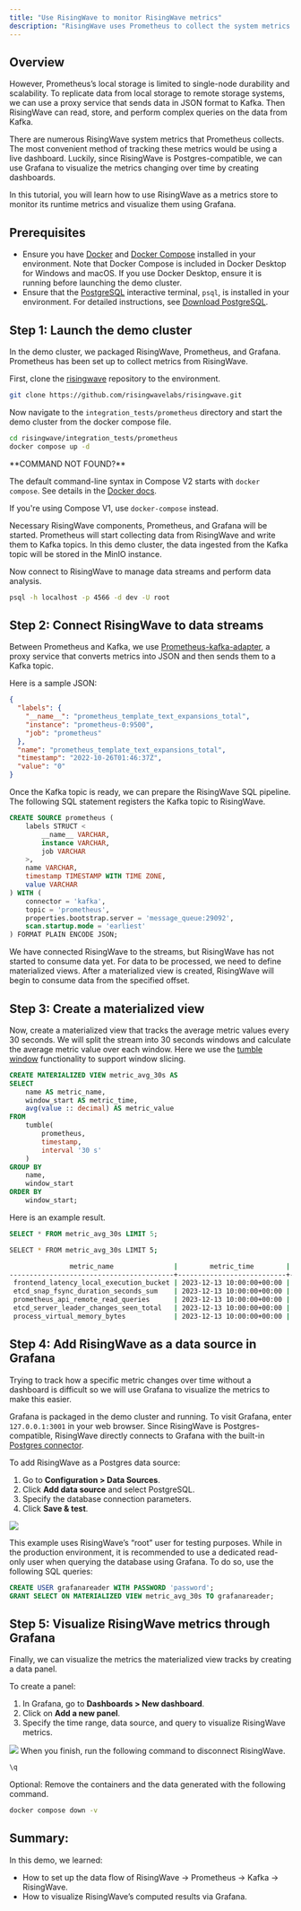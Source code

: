 ```yaml
---
title: "Use RisingWave to monitor RisingWave metrics"
description: "RisingWave uses Prometheus to collect the system metrics. Prometheus is a powerful monitoring platform that provides an end-to-end solution from instrumenting applications to querying metrics."
---
```


## Overview

However, Prometheus’s local storage is limited to single-node durability and scalability. To replicate data from local storage to remote storage systems, we can use a proxy service that sends data in JSON format to Kafka. Then RisingWave can read, store, and perform complex queries on the data from Kafka.

There are numerous RisingWave system metrics that Prometheus collects. The most convenient method of tracking these metrics would be using a live dashboard. Luckily, since RisingWave is Postgres-compatible, we can use Grafana to visualize the metrics changing over time by creating dashboards.

In this tutorial, you will learn how to use RisingWave as a metrics store to monitor its runtime metrics and visualize them using Grafana.

## Prerequisites

* Ensure you have [Docker](https://docs.docker.com/get-docker/) and [Docker Compose](https://docs.docker.com/compose/install/) installed in your environment. Note that Docker Compose is included in Docker Desktop for Windows and macOS. If you use Docker Desktop, ensure it is running before launching the demo cluster.
* Ensure that the [PostgreSQL](https://www.postgresql.org/docs/current/app-psql.html) interactive terminal, `psql`, is installed in your environment. For detailed instructions, see [Download PostgreSQL](https://www.postgresql.org/download/).

## Step 1: Launch the demo cluster

In the demo cluster, we packaged RisingWave, Prometheus, and Grafana. Prometheus has been set up to collect metrics from RisingWave.

First, clone the [risingwave](https://github.com/risingwavelabs/risingwave) repository to the environment.

```bash
git clone https://github.com/risingwavelabs/risingwave.git
```

Now navigate to the `integration_tests/prometheus` directory and start the demo cluster from the docker compose file.

```bash
cd risingwave/integration_tests/prometheus
docker compose up -d
```

<Tip>
**COMMAND NOT FOUND?**

The default command-line syntax in Compose V2 starts with `docker compose`. See details in the [Docker docs](https://docs.docker.com/compose/migrate/#what-are-the-differences-between-compose-v1-and-compose-v2).

If you're using Compose V1, use `docker-compose` instead.
</Tip>

Necessary RisingWave components, Prometheus, and Grafana will be started. Prometheus will start collecting data from RisingWave and write them to Kafka topics. In this demo cluster, the data ingested from the Kafka topic will be stored in the MinIO instance.

Now connect to RisingWave to manage data streams and perform data analysis.

```bash
psql -h localhost -p 4566 -d dev -U root
```

## Step 2: Connect RisingWave to data streams

Between Prometheus and Kafka, we use [Prometheus-kafka-adapter](https://github.com/Telefonica/prometheus-kafka-adapter), a proxy service that converts metrics into JSON and then sends them to a Kafka topic.

Here is a sample JSON:

```json
{
  "labels": {
    "__name__": "prometheus_template_text_expansions_total",
    "instance": "prometheus-0:9500",
    "job": "prometheus"
  },
  "name": "prometheus_template_text_expansions_total",
  "timestamp": "2022-10-26T01:46:37Z",
  "value": "0"
}
```

Once the Kafka topic is ready, we can prepare the RisingWave SQL pipeline. The following SQL statement registers the Kafka topic to RisingWave.

```sql
CREATE SOURCE prometheus (
    labels STRUCT <
        __name__ VARCHAR,
        instance VARCHAR,
        job VARCHAR
    >,
    name VARCHAR,
    timestamp TIMESTAMP WITH TIME ZONE,
    value VARCHAR
) WITH (
    connector = 'kafka',
    topic = 'prometheus',
    properties.bootstrap.server = 'message_queue:29092',
    scan.startup.mode = 'earliest'
) FORMAT PLAIN ENCODE JSON;
```

We have connected RisingWave to the streams, but RisingWave has not started to consume data yet. For data to be processed, we need to define materialized views. After a materialized view is created, RisingWave will begin to consume data from the specified offset.

## Step 3: Create a materialized view

Now, create a materialized view that tracks the average metric values every 30 seconds. We will split the stream into 30 seconds windows and calculate the average metric value over each window. Here we use the [tumble window](/docs/current/sql-function-time-window/) functionality to support window slicing.

```sql
CREATE MATERIALIZED VIEW metric_avg_30s AS
SELECT
    name AS metric_name,
    window_start AS metric_time,
    avg(value :: decimal) AS metric_value
FROM
    tumble(
        prometheus,
        timestamp,
        interval '30 s'
    )
GROUP BY
    name,
    window_start
ORDER BY
    window_start;
```

Here is an example result.

```sql
SELECT * FROM metric_avg_30s LIMIT 5;
```

```bash
SELECT * FROM metric_avg_30s LIMIT 5;

               metric_name               |        metric_time        |          metric_value
-----------------------------------------+---------------------------+--------------------------------
 frontend_latency_local_execution_bucket | 2023-12-13 10:00:00+00:00 |                              0
 etcd_snap_fsync_duration_seconds_sum    | 2023-12-13 10:00:00+00:00 |                              0
 prometheus_api_remote_read_queries      | 2023-12-13 10:00:00+00:00 |                              0
 etcd_server_leader_changes_seen_total   | 2023-12-13 10:00:00+00:00 |                              1
 process_virtual_memory_bytes            | 2023-12-13 10:00:00+00:00 | 4224736530.7317073170731707317
```

## Step 4: Add RisingWave as a data source in Grafana

Trying to track how a specific metric changes over time without a dashboard is difficult so we will use Grafana to visualize the metrics to make this easier.

Grafana is packaged in the demo cluster and running. To visit Grafana, enter `127.0.0.1:3001` in your web browser. Since RisingWave is Postgres-compatible, RisingWave directly connects to Grafana with the built-in [Postgres connector](https://grafana.com/docs/grafana/latest/datasources/postgres/).

To add RisingWave as a Postgres data source:

1. Go to **Configuration > Data Sources**.
2. Click **Add data source** and select PostgreSQL.
3. Specify the database connection parameters.
4. Click **Save & test**.

<Frame>
  <img src="/images/current/use-risingwave-to-monitor-risingwave-metrics/grafana-connect-fe37dc1fc99f06e4efc9e6fd26bfc8c4.png"/>
</Frame>

This example uses RisingWave’s “root” user for testing purposes. While in the production environment, it is recommended to use a dedicated read-only user when querying the database using Grafana. To do so, use the following SQL queries:

```sql
CREATE USER grafanareader WITH PASSWORD 'password';
GRANT SELECT ON MATERIALIZED VIEW metric_avg_30s TO grafanareader;
```

## Step 5: Visualize RisingWave metrics through Grafana

Finally, we can visualize the metrics the materialized view tracks by creating a data panel.

To create a panel:

1. In Grafana, go to **Dashboards > New dashboard**.
2. Click on **Add a new panel**.
3. Specify the time range, data source, and query to visualize RisingWave metrics.
<Frame>
  <img src="/images/current/use-risingwave-to-monitor-risingwave-metrics/grafana-dashboard-22ece56390f35acbbfa0de2160025cbf.png"/>
</Frame>
When you finish, run the following command to disconnect RisingWave.

```bash
\q
```

Optional: Remove the containers and the data generated with the following command.

```bash
docker compose down -v
```

## Summary:

In this demo, we learned:

* How to set up the data flow of RisingWave → Prometheus → Kafka → RisingWave.
* How to visualize RisingWave’s computed results via Grafana.
